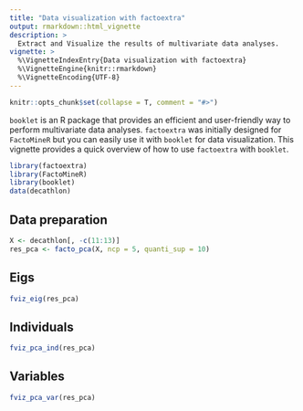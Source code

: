 ---
title: "Data visualization with factoextra"
output: rmarkdown::html_vignette
description: >
  Extract and Visualize the results of multivariate data analyses.
vignette: >
  %\VignetteIndexEntry{Data visualization with factoextra}
  %\VignetteEngine{knitr::rmarkdown}
  %\VignetteEncoding{UTF-8}
---

```{r echo=FALSE, message = FALSE, warning=FALSE}
knitr::opts_chunk$set(collapse = T, comment = "#>")
```

`booklet` is an R package that provides an efficient and user-friendly way to perform multivariate data analyses. `factoextra` was initially designed for `FactoMineR` but you can easily use it with `booklet` for data visualization. This vignette provides a quick overview of how to use `factoextra` with `booklet`.


```{r message = FALSE, warning=FALSE}
library(factoextra)
library(FactoMineR)
library(booklet)
data(decathlon)
```


## Data preparation

```{r}
X <- decathlon[, -c(11:13)]
res_pca <- facto_pca(X, ncp = 5, quanti_sup = 10)
```

## Eigs

```{r}
fviz_eig(res_pca)
```

## Individuals

```{r}
fviz_pca_ind(res_pca)
```

## Variables

```{r}
fviz_pca_var(res_pca)
```
